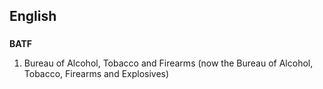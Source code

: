 ==English==
==={{initialism}}===
'''BATF'''
# {{US}} Bureau of Alcohol, Tobacco and Firearms (now the Bureau of Alcohol, Tobacco, Firearms and Explosives)